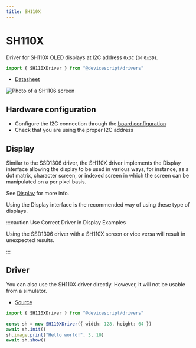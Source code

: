 ```yaml
---
title: SH110X
---
```


# SH110X

Driver for SH110X OLED displays at I2C address `0x3C` (or `0x3D`).

```ts
import { SH110XDriver } from "@devicescript/drivers"
```

-   [Datasheet](https://www.pololu.com/file/0J1813/SH1106.pdf)

![Photo of a SH1106 screen](./sh1106.jpg)

## Hardware configuration

-   Configure the I2C connection through the [board configuration](/developer/board-configuration)
-   Check that you are using the proper I2C address

## Display

Similar to the SSD1306 driver, the SH110X driver implements the Display interface
allowing the display to be used in various ways, for instance, as a dot matrix,
character screen, or indexed screen in which the screen can be manipulated on a per pixel basis.

See [Display](/developer/graphics/display) for more info.

Using the Display interface is the recommended way of using these type of displays.

:::caution Use Correct Driver in Display Examples

Using the SSD1306 driver with a SH110X screen or vice versa will result in unexpected results.

:::

## Driver

You can also use the SH110X driver directly. However, it will not be usable from a simulator.

-   [Source](https://github.com/microsoft/devicescript/blob/main/packages/drivers/src/sh110x.ts)

```ts
import { SH110XDriver } from "@devicescript/drivers"

const sh = new SH110XDriver({ width: 128, height: 64 })
await sh.init()
sh.image.print("Hello world!", 3, 10)
await sh.show()
```
